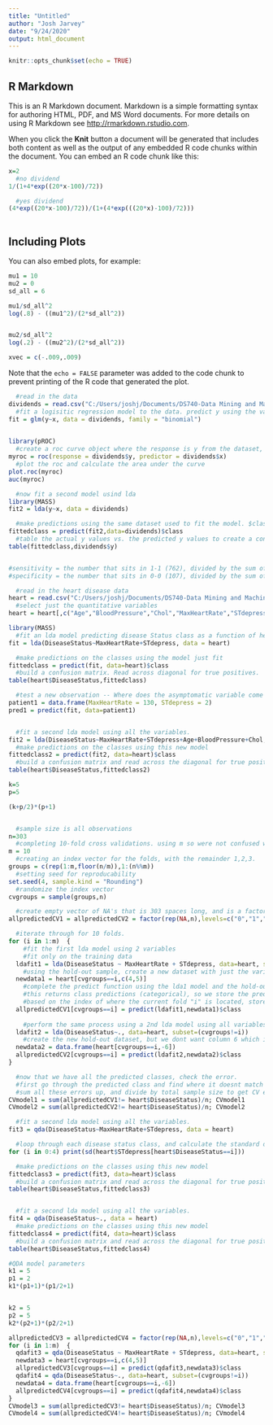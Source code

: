 ```yaml
---
title: "Untitled"
author: "Josh Jarvey"
date: "9/24/2020"
output: html_document
---
```


```r
knitr::opts_chunk$set(echo = TRUE)
```

## R Markdown

This is an R Markdown document. Markdown is a simple formatting syntax for authoring HTML, PDF, and MS Word documents. For more details on using R Markdown see <http://rmarkdown.rstudio.com>.

When you click the **Knit** button a document will be generated that includes both content as well as the output of any embedded R code chunks within the document. You can embed an R code chunk like this:

```r
x=2
  #no dividend
1/(1+4*exp((20*x-100)/72))

  #yes dividend
(4*exp((20*x-100)/72))/(1+(4*exp(((20*x)-100)/72)))
      
```

## Including Plots

You can also embed plots, for example:

```r

mu1 = 10
mu2 = 0
sd_all = 6

mu1/sd_all^2
log(.8) - ((mu1^2)/(2*sd_all^2))


mu2/sd_all^2
log(.2) - ((mu2^2)/(2*sd_all^2))

xvec = c(-.009,.009)

```

Note that the `echo = FALSE` parameter was added to the code chunk to prevent printing of the R code that generated the plot.



```r

  #read in the data
dividends = read.csv("C:/Users/joshj/Documents/DS740-Data Mining and Machine Learning/Webwork/Week 4/Dividends.csv")
  #fit a logisitic regression model to the data. predict y using the variable x
fit = glm(y~x, data = dividends, family = "binomial")

  
library(pROC)
  #create a roc curve object where the response is y from the dataset, and the predictor is x
myroc = roc(response = dividends$y, predictor = dividends$x)
  #plot the roc and calculate the area under the curve
plot.roc(myroc)
auc(myroc)

  #now fit a second model usind lda
library(MASS)
fit2 = lda(y~x, data = dividends)

  #make predictions using the same dataset used to fit the model. $class extracts the predicted classes for each observation.
fittedclass = predict(fit2,data=dividends)$class
  #table the actual y values vs. the predicted y values to create a confusion matrix. 
table(fittedclass,dividends$y)


#sensitivity = the number that sits in 1-1 (762), divided by the sum of that column. 
#specificity = the number that sits in 0-0 (107), divided by the sum of that column.
```


```r
  #read in the heart disease data
heart = read.csv("C:/Users/joshj/Documents/DS740-Data Mining and Machine Learning/Webwork/Week 4/Heart_disease_Cleveland.csv")
  #select just the quantitative variables
heart = heart[,c("Age","BloodPressure","Chol","MaxHeartRate","STdepress","DiseaseStatus")]

library(MASS)
  #fit an lda model predicting disease Status class as a function of heart rate and stdepress
fit = lda(DiseaseStatus~MaxHeartRate+STdepress, data = heart)

  #make predictions on the classes using the model just fit
fittedclass = predict(fit, data=heart)$class
  #build a confusion matrix. Read across diagonal for true positives.
table(heart$DiseaseStatus,fittedclass)

  #test a new observation -- Where does the asymptomatic variable come in here....?
patient1 = data.frame(MaxHeartRate = 130, STdepress = 2)
pred1 = predict(fit, data=patient1)


  #fit a second lda model using all the variables.
fit2 = lda(DiseaseStatus~MaxHeartRate+STdepress+Age+BloodPressure+Chol, data = heart)
  #make predictions on the classes using this new model
fittedclass2 = predict(fit2, data=heart)$class
  #build a confusion matrix and read across the diagonal for true positives. There are more counts in model 2 than model 1, so its better. can use diag() function to pull the diagonal values out of this table. Then do sum()....
table(heart$DiseaseStatus,fittedclass2)

```




```r
k=5
p=5

(k+p/2)*(p+1)



```


```r
  #sample size is all observations
n=303
  #completing 10-fold cross validations. using m so were not confused with k-classes
m = 10
  #creating an index vector for the folds, with the remainder 1,2,3.
groups = c(rep(1:m,floor(n/m)),1:(n%%m))
  #setting seed for reproducability
set.seed(4, sample.kind = "Rounding")
  #randomize the index vector
cvgroups = sample(groups,n)

  #create empty vector of NA's that is 303 spaces long, and is a factor vector with items 0-4.
allpredictedCV1 = allpredictedCV2 = factor(rep(NA,n),levels=c("0","1","2","3","4"))

  #iterate through for 10 folds.
for (i in 1:m)  {
    #fit the first lda model using 2 variables
    #fit only on the training data
  ldafit1 = lda(DiseaseStatus ~ MaxHeartRate + STdepress, data=heart, subset=(cvgroups!=i))
    #using the hold-out sample, create a new dataset with just the variables being used during the fit process
  newdata1 = heart[cvgroups==i,c(4,5)]
    #complete the predict function using the lda1 model and the hold-out data. 
    #this returns class predictions (categorical), so we store the predicted classes into the allpredictedCV empty vector
    #based on the index of where the current fold "i" is located, store the class value into that spot in the allpredictedCV vec
  allpredictedCV1[cvgroups==i] = predict(ldafit1,newdata1)$class
  
    #perform the same process using a 2nd lda model using all variables
  ldafit2 = lda(DiseaseStatus~., data=heart, subset=(cvgroups!=i))
    #create the new hold-out dataset, but we dont want column 6 which is the response value in this case.
  newdata2 = data.frame(heart[cvgroups==i,-6])
  allpredictedCV2[cvgroups==i] = predict(ldafit2,newdata2)$class
}

  #now that we have all the predicted classes, check the error.
  #first go through the predicted class and find where it doesnt match the actual class - this is considered an error
  #sum all these errors up, and divide by total sample size to get CV error. 
CVmodel1 = sum(allpredictedCV1!= heart$DiseaseStatus)/n; CVmodel1
CVmodel2 = sum(allpredictedCV2!= heart$DiseaseStatus)/n; CVmodel2

```


```r

  #fit a second lda model using all the variables.
fit3 = qda(DiseaseStatus~MaxHeartRate+STdepress, data = heart)

  #loop through each disease status class, and calculate the standard deviation of STdepress for each class. 
for (i in 0:4) print(sd(heart$STdepress[heart$DiseaseStatus==i]))

  #make predictions on the classes using this new model
fittedclass3 = predict(fit3, data=heart)$class
  #build a confusion matrix and read across the diagonal for true positives. There are more counts in model 2 than model 1, so its better. can use diag() function to pull the diagonal values out of this table. Then do sum()....
table(heart$DiseaseStatus,fittedclass3)


  #fit a second lda model using all the variables.
fit4 = qda(DiseaseStatus~., data = heart)
  #make predictions on the classes using this new model
fittedclass4 = predict(fit4, data=heart)$class
  #build a confusion matrix and read across the diagonal for true positives. There are more counts in model 2 than model 1, so its better. can use diag() function to pull the diagonal values out of this table. Then do sum()....
table(heart$DiseaseStatus,fittedclass4)

```



```r
#QDA model parameters
k1 = 5
p1 = 2
k1*(p1+1)*(p1/2+1)


k2 = 5
p2 = 5
k2*(p2+1)*(p2/2+1)
```


```r
allpredictedCV3 = allpredictedCV4 = factor(rep(NA,n),levels=c("0","1","2","3","4"))
for (i in 1:m)  {
  qdafit3 = qda(DiseaseStatus ~ MaxHeartRate + STdepress, data=heart, subset=(cvgroups!=i))
  newdata3 = heart[cvgroups==i,c(4,5)]
  allpredictedCV3[cvgroups==i] = predict(qdafit3,newdata3)$class
  qdafit4 = qda(DiseaseStatus~., data=heart, subset=(cvgroups!=i))
  newdata4 = data.frame(heart[cvgroups==i,-6])
  allpredictedCV4[cvgroups==i] = predict(qdafit4,newdata4)$class
}
CVmodel3 = sum(allpredictedCV3!= heart$DiseaseStatus)/n; CVmodel3
CVmodel4 = sum(allpredictedCV4!= heart$DiseaseStatus)/n; CVmodel4


```






